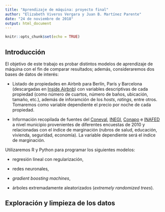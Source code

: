 ```yaml
---
title: "Aprendizaje de máquina: proyecto final"
author: "Elizabeth Viveros Vergara y Juan B. Martínez Parente"
date: "24 de noviembre de 2018"
output: html_document
---
```


```r
knitr::opts_chunk$set(echo = TRUE)
```

## Introducción

El objetivo de este trabajo es probar distintos modelos de aprendizaje de máquina 
con el fin de comparar resultados; además, consideraremos dos bases de datos de 
interés:

- Listado de propiedades en Airbnb para Berlín, París y Barcelona (descargadas en [Inside Airbnb](http://insideairbnb.com/get-the-data.html)) con variables descriptivas de cada propiedad (como número de cuartos, número de baños, ubicación, tamaño, etc.), además de inforamción de los _hosts_, _ratings_, entre otros. Tomaremos como
variable dependiente el precio por noche de cada propiedad.

- Información recopilada de fuentes del [Coneval](http://coneval.org.mx), [INEGI](http://sc.inegi.org.mx/cobdem/contenido.jsp?rf=false&solicitud=), [Conapo](http://www.conapo.gob.mx/es/CONAPO/Publicaciones) e [INAFED](http://www.inafed.gob.mx/en/inafed/Socioeconomico_Municipal) a nivel municipio provenientes de diferentes encuestas de 2010 y relacionadas con el índice de marginación (rubros de salud, educación, vivienda, seguridad, economía). La variable
dependiente será el índice de marginación.

Utilizaremos R y Python para programar los siguientes modelos:

- regresión lineal con regularización,

- redes neuronales,

- _gradient boosting machines_,

- árboles extremadamente aleatorizados (_extremely randomized trees_).


## Exploración y limpieza de los datos

###

